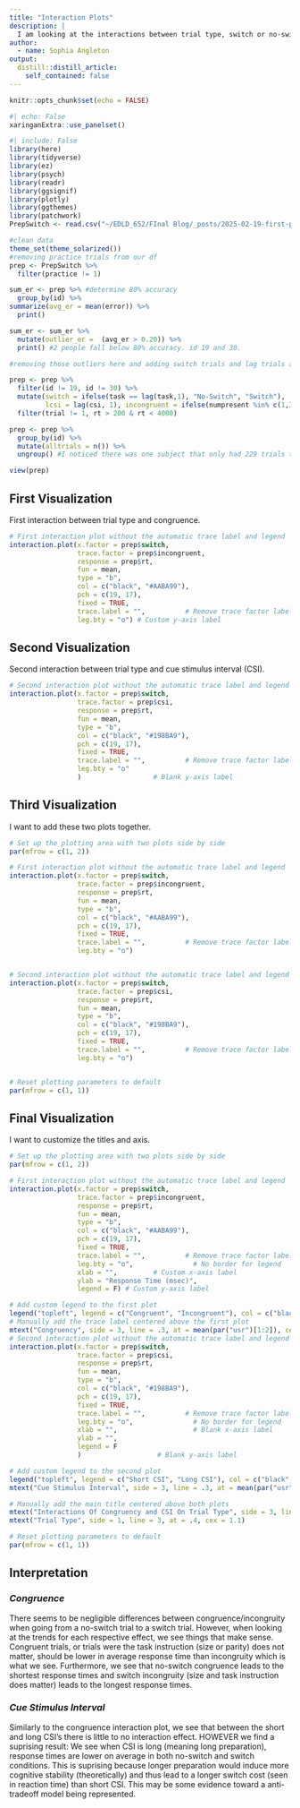 ```yaml
---
title: "Interaction Plots"
description: |
  I am looking at the interactions between trial type, switch or no-switch, and two main effect variables, the cue stimulus interval (CSI) of the trial or the congruency of the trial. 
author:
  - name: Sophia Angleton
output:
  distill::distill_article:
    self_contained: false
---
```


```r
knitr::opts_chunk$set(echo = FALSE)
```

```r
#| echo: False
xaringanExtra::use_panelset()
```

```r
#| include: False
library(here)
library(tidyverse)
library(ez)
library(psych)
library(readr)
library(ggsignif)
library(plotly)
library(ggthemes)
library(patchwork)
PrepSwitch <- read.csv("~/EDLD_652/FInal Blog/_posts/2025-02-19-first-post/PrepSwitch.csv")

#clean data 
theme_set(theme_solarized())
#removing practice trials from our df
prep <- PrepSwitch %>% 
  filter(practice != 1)

sum_er <- prep %>% #determine 80% accuracy 
  group_by(id) %>% 
summarize(avg_er = mean(error)) %>% 
  print()

sum_er <- sum_er %>% 
  mutate(outlier_er =  (avg_er > 0.20)) %>% 
  print() #2 people fall below 80% accuracy. id 19 and 30. 

#removing those outliers here and adding switch trials and lag trials and incongruencies. 

prep <- prep %>% 
  filter(id != 19, id != 30) %>% 
  mutate(switch = ifelse(task == lag(task,1), "No-Switch", "Switch"), 
         lcsi = lag(csi, 1), incongruent = ifelse(numpresent %in% c(1,3,6,8), 0, 1), lincongruent = lag(incongruent,1), lerror = lag(error, 1), lrt = lag(rt, 1)) %>%#lag looks at trial before, need to filter out the first of each block bc nothing to compare
  filter(trial != 1, rt > 200 & rt < 4000)

prep <- prep %>% 
  group_by(id) %>% 
  mutate(alltrials = n()) %>% 
  ungroup() #I noticed there was one subject that only had 229 trials total...

view(prep)

```

::::::: panelset
::: panel
## First Visualization {.pannel-name}

First interaction between trial type and congruence. 

```r
# First interaction plot without the automatic trace label and legend
interaction.plot(x.factor = prep$switch,
                 trace.factor = prep$incongruent,
                 response = prep$rt,
                 fun = mean,
                 type = "b",
                 col = c("black", "#AABA99"),
                 pch = c(19, 17),
                 fixed = TRUE,
                 trace.label = "",          # Remove trace factor label
                 leg.bty = "o") # Custom y-axis label
```
:::

::: panel
## Second Visualization {.pannel-name}

Second interaction between trial type and cue stimulus interval (CSI). 

```r
# Second interaction plot without the automatic trace label and legend
interaction.plot(x.factor = prep$switch,
                 trace.factor = prep$csi,
                 response = prep$rt,
                 fun = mean,
                 type = "b",
                 col = c("black", "#198BA9"),
                 pch = c(19, 17),
                 fixed = TRUE,
                 trace.label = "",          # Remove trace factor label
                 leg.bty = "o" 
                 )                  # Blank y-axis label
```
:::

::: panel
## Third Visualization {.pannel-name}

I want to add these two plots together.

```r
# Set up the plotting area with two plots side by side
par(mfrow = c(1, 2))

# First interaction plot without the automatic trace label and legend
interaction.plot(x.factor = prep$switch,
                 trace.factor = prep$incongruent,
                 response = prep$rt,
                 fun = mean,
                 type = "b",
                 col = c("black", "#AABA99"),
                 pch = c(19, 17),
                 fixed = TRUE,
                 trace.label = "",          # Remove trace factor label
                 leg.bty = "o") 


# Second interaction plot without the automatic trace label and legend
interaction.plot(x.factor = prep$switch,
                 trace.factor = prep$csi,
                 response = prep$rt,
                 fun = mean,
                 type = "b",
                 col = c("black", "#198BA9"),
                 pch = c(19, 17),
                 fixed = TRUE,
                 trace.label = "",          # Remove trace factor label
                 leg.bty = "o")                   


# Reset plotting parameters to default
par(mfrow = c(1, 1))
```
:::

::: panel
## Final Visualization {.pannel-name}

I want to customize the titles and axis.

```r
# Set up the plotting area with two plots side by side
par(mfrow = c(1, 2))

# First interaction plot without the automatic trace label and legend
interaction.plot(x.factor = prep$switch,
                 trace.factor = prep$incongruent,
                 response = prep$rt,
                 fun = mean,
                 type = "b",
                 col = c("black", "#AABA99"),
                 pch = c(19, 17),
                 fixed = TRUE,
                 trace.label = "",          # Remove trace factor label
                 leg.bty = "o",               # No border for legend
                 xlab = "",         # Custom x-axis label
                 ylab = "Response Time (msec)", 
                 legend = F) # Custom y-axis label

# Add custom legend to the first plot
legend("topleft", legend = c("Congruent", "Incongruent"), col = c("black", "#AABA99"), pch = c(19, 17), bty = "o", cex = .7)
# Manually add the trace label centered above the first plot
mtext("Congruency", side = 3, line = .3, at = mean(par("usr")[1:2]), cex = .9)
# Second interaction plot without the automatic trace label and legend
interaction.plot(x.factor = prep$switch,
                 trace.factor = prep$csi,
                 response = prep$rt,
                 fun = mean,
                 type = "b",
                 col = c("black", "#198BA9"),
                 pch = c(19, 17),
                 fixed = TRUE,
                 trace.label = "",          # Remove trace factor label
                 leg.bty = "o",               # No border for legend
                 xlab = "",                   # Blank x-axis label
                 ylab = "", 
                 legend = F
                 )                   # Blank y-axis label

# Add custom legend to the second plot
legend("topleft", legend = c("Short CSI", "Long CSI"), col = c("black", "#198BA9"), pch = c(19, 17), bty = "o", cex = .7)
mtext("Cue Stimulus Interval", side = 3, line = .3, at = mean(par("usr")[1:2]), cex = .9)

# Manually add the main title centered above both plots
mtext("Interactions Of Congruency and CSI On Trial Type", side = 3, line = 2, at = .4, cex = 1.5)
mtext("Trial Type", side = 1, line = 3, at = .4, cex = 1.1)

# Reset plotting parameters to default
par(mfrow = c(1, 1))
```
:::
:::::::

## Interpretation

### *Congruence*

There seems to be negligible differences between congruence/incongruity when going from a no-switch trial to a switch trial. However, when looking at the trends for each respective effect, we see things that make sense. Congruent trials, or trials were the task instruction (size or parity) does not matter, should be lower in average response time than incongruity which is what we see. Furthermore, we see that no-switch congruence leads to the shortest response times and switch incongruity (size and task instruction does matter) leads to the longest response times.

### *Cue Stimulus Interval*

Similarly to the congruence interaction plot, we see that between the short and long CSI's there is little to no interaction effect. HOWEVER we find a suprising result: We see when CSI is long (meaning long preparation), response times are lower on average in both no-switch and switch conditions. This is suprising because longer preparation would induce more cognitive stability (theoretically) and thus lead to a longer switch cost (seen in reaction time) than short CSI. This may be some evidence toward a anti-tradeoff model being represented. 